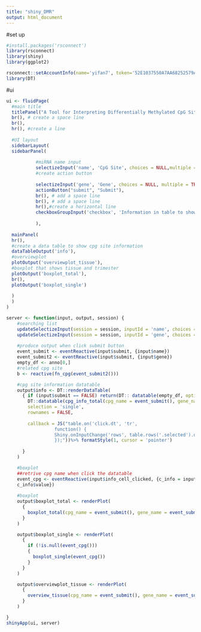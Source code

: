```yaml
---
title: "shiny_DMR"
output: html_document
---
```


#set up
```r
#install.packages('rsconnect')
library(rsconnect)
library(shiny)
library(ggplot2)

rsconnect::setAccountInfo(name='yifan7', token='52E1037550A7AA68252579A98EE8AA38', secret='+NlrJysSVZHa5LQQb9slmYRDXExPfjF0QbxMjUH1')
library(DT)
```

#ui
```r
ui <- fluidPage(
  #main title
  titlePanel("A Tool for Interpreting Differentially Methylated CpG Sites"),
  br(), # create a space line
  br(),
  hr(), #create a line
  
  #UI layout
  sidebarLayout(
  sidebarPanel(
    
           #miRNA name input
           selectizeInput('name', 'CpG Site', choices = NULL,multiple = TRUE,options = list(placeholder='Enter CpG site names' )),
           #create action button
  
           selectizeInput('gene', 'Gene', choices = NULL, multiple = TRUE,options = list(placeholder='Enter a gene name',onInitialize = I('function() { this.setValue(""); }'))),
           actionButton("submit", "Submit"),
           br(), # add a space line
           br(), # add a space line
           hr(),#create a horizontal line
           checkboxGroupInput('checkbox', 'Information in table to show', names(anno), selected = names(anno)[-9:-11])
          
           ), 
  
  mainPanel(
  hr(),
  #create a data table to show cpg site information 
  dataTableOutput('info'),
  #overviewplot
  plotOutput('overviewplot_tissue'),
  #boxplot that shows tissue and trimester
  plotOutput('boxplot_total'),
  br(),
  plotOutput('boxplot_single')
  
  )
  )
)

server <- function(input, output, session) {
    #searching list
    updateSelectizeInput(session = session, inputId = 'name', choices = cpg$., server = TRUE)
    updateSelectizeInput(session = session, inputId = 'gene', choices = gene$gene, server = TRUE)
      
    #produce output when click submit button
    event_submit <- eventReactive(input$submit, {input$name})
    event_submit2 <- eventReactive(input$submit, {input$gene})
    empty_df <- anno[0,]
    #related cpg site
    b <- reactive(fn_cpg(event_submit2()))

    #cpg site information datatable
    output$info <- DT::renderDataTable(
      { if (input$submit == FALSE) return(DT:: datatable(empty_df, options = list(paging = FALSE, searching = FALSE)))
        DT::datatable(cpg_info_total(cpg_name = event_submit(), gene_name = event_submit2())[,input$checkbox, drop = FALSE], options = list(pageLength = 5),
        selection = 'single',
        rownames = FALSE,
        
        callback = JS("table.on('click.dt', 'tr',
                  function() {
                  Shiny.onInputChange('rows', table.rows('.selected').data().toArray());
                  });"))%>% formatStyle(1, cursor = 'pointer')
       
      }
    )

    #boxplot
    ##retrive cpg name when click the datatable
    event_cpg <- eventReactive(input$info_cell_clicked, {c_info = input$info_cell_clicked
    c_info$value})
  
    #boxplot
    output$boxplot_total <- renderPlot(
      { 
        boxplot_total(cpg_name = event_submit(), gene_name = event_submit2())
      }
    )

    output$boxplot_single <- renderPlot(
      {
        if (!is.null(event_cpg()))
        {
          boxplot_single(event_cpg())
        }
      }
    )

    output$overviewplot_tissue <- renderPlot(
      {
        overview_tissue(cpg_name = event_submit(), gene_name = event_submit2())
      }
    )

}
shinyApp(ui, server)
```

